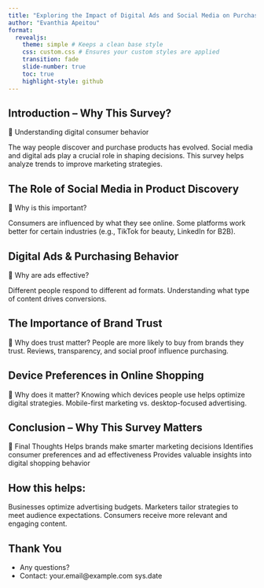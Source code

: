 ```yaml
---
title: "Exploring the Impact of Digital Ads and Social Media on Purchasing Decisions"
author: "Evanthia Apeitou"
format:
  revealjs:
    theme: simple # Keeps a clean base style
    css: custom.css # Ensures your custom styles are applied
    transition: fade
    slide-number: true
    toc: true
    highlight-style: github
---
```



## Introduction – Why This Survey?

📌 Understanding digital consumer behavior

The way people discover and purchase products has evolved.
Social media and digital ads play a crucial role in shaping decisions.
This survey helps analyze trends to improve marketing strategies.



## The Role of Social Media in Product Discovery

📌 Why is this important?

Consumers are influenced by what they see online.
Some platforms work better for certain industries (e.g., TikTok for beauty, LinkedIn for B2B).



## Digital Ads & Purchasing Behavior

📌 Why are ads effective?

Different people respond to different ad formats.
Understanding what type of content drives conversions.


## The Importance of Brand Trust
📌 Why does trust matter?
People are more likely to buy from brands they trust.
Reviews, transparency, and social proof influence purchasing.


## Device Preferences in Online Shopping
📌 Why does it matter?
Knowing which devices people use helps optimize digital strategies.
Mobile-first marketing vs. desktop-focused advertising.


## Conclusion – Why This Survey Matters
📌 Final Thoughts
Helps brands make smarter marketing decisions
Identifies consumer preferences and ad effectiveness
Provides valuable insights into digital shopping behavior

## How this helps:
Businesses optimize advertising budgets.
Marketers tailor strategies to meet audience expectations.
Consumers receive more relevant and engaging content.

## Thank You

- Any questions?
- Contact: your.email@example.com
sys.date



